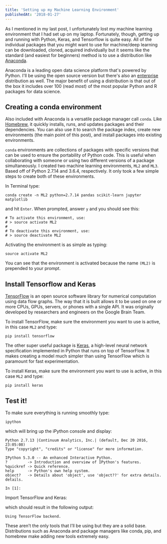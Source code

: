 ```yaml
---
title: 'Setting up my Machine Learning Environment'
publishedAt: '2018-01-27'
---
```


As I mentioned in my last post, I unfortunately lost my machine learning environment that I had set up on my laptop. Fortunately, though, getting up and running with Python, Keras, and Tensorflow is quite easy. All of the individual packages that you might want to use for machine/deep learning can be downloaded, cloned, acquired individually but it seems like the standard (and easiest for beginners) method is to use a distribution like [Anaconda](https://www.continuum.io/downloads).

Anaconda is a leading open data science platform that's powered by Python. I'll be using the open source version but there's also an [enterprise](https://www.anaconda.com/enterprise/) distribution as well. The major benefit of using a distribution is that out of the box it includes over 100 (read _most_) of the most popular Python and R packages for data science.

## Creating a conda environment

Also included with Anaconda is a versatile package manager call `conda`. Like [Homebrew](https://brew.sh/), it quickly installs, runs, and updates packages and their dependencies. You can also use it to search the package index, create new environments (the main point of this post), and install packages into existing environments.

`conda` environments are collections of packages with specific versions that can be used to ensure the portability of Python code. This is useful when collaborating with someone or using two different versions of a package simultaneously. I created two machine learning environments, `ML2` and `ML3`. Based off of Python 2.7.14 and 3.6.4, respectively. It only took a few simple steps to create both of these environments.

In Terminal type:

    conda create -n ML2 python=2.7.14 pandas scikit-learn jupyter matplotlib

and hit `Enter`. When prompted, answer `y` and you should see this:

    # To activate this environment, use:
    # > source activate ML2
    #
    # To deactivate this environment, use:
    # > source deactivate ML2

Activating the environment is as simple as typing:

    source activate ML2

You can see that the environment is activated because the name `(ML2)` is prepended to your prompt.

## Install Tensorflow and Keras

[TensorFlow](https://www.tensorflow.org/) is an open source software library for numerical computation using data flow graphs. The way that it is built allows it to be used on one or more CPUs, GPUs, servers, or phones with a single API. It was originally developed by researchers and engineers on the Google Brain Team.

To install TensorFlow, make sure the environment you want to use is active, in this case `ML2` and type:

    pip install tensorflow

The other super useful package is [Keras](https://keras.io/), a high-level neural network specification implemented in Python that runs on top of TensorFlow. It makes creating a model much simpler than using TensorFlow which is paramount for fast experimentation.

To install Keras, make sure the environment you want to use is active, in this case `ML2` and type:

    pip install keras

## Test it!

To make sure everything is running smoothly type:

    ipython

which will bring up the iPython console and display:

    Python 2.7.13 |Continuum Analytics, Inc.| (default, Dec 20 2016, 23:05:08)
    Type "copyright", "credits" or "license" for more information.

    IPython 5.3.0 -- An enhanced Interactive Python.
    ?         -> Introduction and overview of IPython's features.
    %quickref -> Quick reference.
    help      -> Python's own help system.
    object?   -> Details about 'object', use 'object??' for extra details. details.

    In [1]:

Import TensorFlow and Keras:


which should result in the following output:

    Using TensorFlow backend.

These aren’t the only tools that I’ll be using but they are a solid base. Distributions such as Anaconda and package managers like conda, pip, and homebrew make adding new tools extremely easy.
